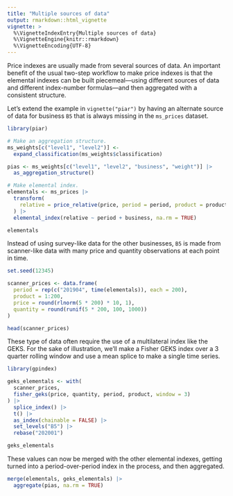 ```yaml
---
title: "Multiple sources of data"
output: rmarkdown::html_vignette
vignette: >
  %\VignetteIndexEntry{Multiple sources of data}
  %\VignetteEngine{knitr::rmarkdown}
  %\VignetteEncoding{UTF-8}
---
```


Price indexes are usually made from several sources of data. An
important benefit of the usual two-step workflow to make price indexes
is that the elemental indexes can be built piecemeal---using different
sources of data and different index-number formulas---and then
aggregated with a consistent structure.

Let's extend the example in `vignette("piar")` by having an alternate
source of data for business `B5` that is always missing in the
`ms_prices` dataset.

```r
library(piar)

# Make an aggregation structure.
ms_weights[c("level1", "level2")] <-
  expand_classification(ms_weights$classification)

pias <- ms_weights[c("level1", "level2", "business", "weight")] |>
  as_aggregation_structure()

# Make elemental index.
elementals <- ms_prices |>
  transform(
    relative = price_relative(price, period = period, product = product)
  ) |>
  elemental_index(relative ~ period + business, na.rm = TRUE)

elementals
```

Instead of using survey-like data for the other businesses, `B5` is made
from scanner-like data with many price and quantity observations at each
point in time.

```r
set.seed(12345)

scanner_prices <- data.frame(
  period = rep(c("201904", time(elementals)), each = 200),
  product = 1:200,
  price = round(rlnorm(5 * 200) * 10, 1),
  quantity = round(runif(5 * 200, 100, 1000))
)

head(scanner_prices)
```

These type of data often require the use of a multilateral index like
the GEKS. For the sake of illustration, we'll make a Fisher GEKS index
over a 3 quarter rolling window and use a mean splice to make a single
time series.

```r
library(gpindex)

geks_elementals <- with(
  scanner_prices,
  fisher_geks(price, quantity, period, product, window = 3)
) |>
  splice_index() |>
  t() |>
  as_index(chainable = FALSE) |>
  set_levels("B5") |>
  rebase("202001")

geks_elementals
```

These values can now be merged with the other elemental indexes, getting
turned into a period-over-period index in the process, and then
aggregated.

```r
merge(elementals, geks_elementals) |>
  aggregate(pias, na.rm = TRUE)
```

